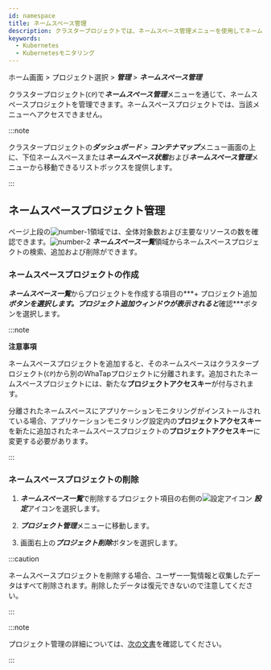 ```yaml
---
id: namespace
title: ネームスペース管理
description: クラスタープロジェクトでは、ネームスペース管理メニューを使用してネームスペースプロジェクトを管理できます。
keywords:
  - Kubernetes
  - Kubernetesモニタリング
---
```


ホーム画面 > プロジェクト選択 > ***管理*** > ***ネームスペース管理***

クラスタープロジェクト(<code class='my'>CP</code>)で***ネームスペース管理***メニューを通じて、ネームスペースプロジェクトを管理できます。ネームスペースプロジェクトでは、当該メニューへアクセスできません。

:::note

クラスタープロジェクトの***ダッシュボード*** > ***コンテナマップ***メニュー画面の上に、下位ネームスペースまたは***ネームスペース状態***および***ネームスペース管理***メニューから移動できるリストボックスを提供します。 

<ImgLang img='k8s-namespace-project-list-check.png' desc='ネームスペース移動' />

:::

## ネームスペースプロジェクト管理

<ImgLang img='k8s-namespace-mng.png' desc='ネームスペース管理' />

ページ上段の![number-1](/img/number-01.png)領域では、全体対象数および主要なリソースの数を確認できます。![number-2](/img/number-02.png) ***ネームスペース一覧***領域からネームスペースプロジェクトの検索、追加および削除ができます。

### ネームスペースプロジェクトの作成

***ネームスペース一覧***からプロジェクトを作成する項目の***+ プロジェクト追加***ボタンを選択します。***プロジェクト追加***ウィンドウが表示されると***確認***ボタンを選択します。

:::note 

**注意事項**

ネームスペースプロジェクトを追加すると、そのネームスペースはクラスタープロジェクト(<code class='my'>CP</code>)から別のWhaTapプロジェクトに分離されます。追加されたネームスペースプロジェクトには、新たな**プロジェクトアクセスキー**が付与されます。 

分離されたネームスペースにアプリケーションモニタリングがインストールされている場合、アプリケーションモニタリング設定内の**プロジェクトアクセスキー**を新たに追加されたネームスペースプロジェクトの**プロジェクトアクセスキー**に変更する必要があります。

:::

### ネームスペースプロジェクトの削除

1. ***ネームスペース一覧***で削除するプロジェクト項目の右側の![設定アイコン](/img/ico-setting.svg) ***設定***アイコンを選択します。

2. ***プロジェクト管理***メニューに移動します。

3. 画面右上の***プロジェクト削除***ボタンを選択します。

:::caution

ネームスペースプロジェクトを削除する場合、ユーザー一覧情報と収集したデータはすべて削除されます。削除したデータは復元できないので注意してください。

:::

:::note

プロジェクト管理の詳細については、[次の文書](../project/project-manage)を確認してください。

:::
